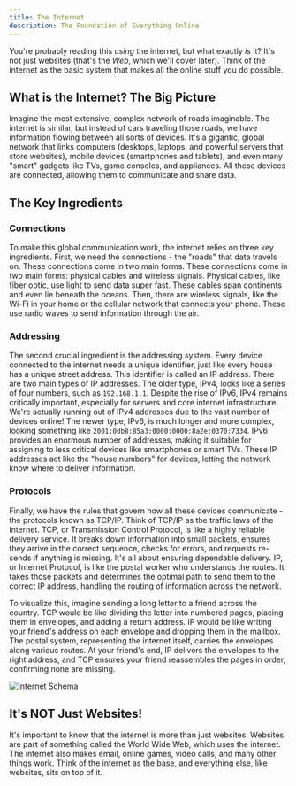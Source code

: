 ```yaml
---
title: The Internet
description: The Foundation of Everything Online
---
```


You're probably reading this _using_ the internet, but what exactly _is_ it? It's not just websites (that's the _Web_, which we'll cover later).
Think of the internet as the basic system that makes all the online stuff you do possible.

## What is the Internet? The Big Picture

Imagine the most extensive, complex network of roads imaginable.
The internet is similar, but instead of cars traveling those roads, we have information flowing between all sorts of devices.
It's a gigantic, global network that links computers (desktops, laptops, and powerful servers that store websites), mobile devices (smartphones and tablets), and even many "smart" gadgets like TVs, game consoles, and appliances.
All these devices are connected, allowing them to communicate and share data.

## The Key Ingredients

### Connections

To make this global communication work, the internet relies on three key ingredients. First, we need the connections - the "roads" that data travels on.
These connections come in two main forms.
These connections come in two main forms: physical cables and wireless signals. Physical cables, like fiber optic, use light to send data super fast.
These cables span continents and even lie beneath the oceans. Then, there are wireless signals, like the Wi-Fi in your home or the cellular network that connects your phone.
These use radio waves to send information through the air.

### Addressing

The second crucial ingredient is the addressing system. Every device connected to the internet needs a unique identifier, just like every house has a unique street address.
This identifier is called an IP address. There are two main types of IP addresses.
The older type, IPv4, looks like a series of four numbers, such as `192.168.1.1`.
Despite the rise of IPv6, IPv4 remains critically important, especially for servers and core internet infrastructure.
We're actually running out of IPv4 addresses due to the vast number of devices online!
The newer type, IPv6, is much longer and more complex, looking something like `2001:0db8:85a3:0000:0000:8a2e:0370:7334`.
IPv6 provides an enormous number of addresses, making it suitable for assigning to less critical devices like smartphones or smart TVs.
These IP addresses act like the "house numbers" for devices, letting the network know where to deliver information.

### Protocols

Finally, we have the rules that govern how all these devices communicate - the protocols known as TCP/IP.
Think of TCP/IP as the traffic laws of the internet. TCP, or Transmission Control Protocol, is like a highly reliable delivery service.
It breaks down information into small packets, ensures they arrive in the correct sequence, checks for errors, and requests re-sends if anything is missing.
It's all about ensuring dependable delivery. IP, or Internet Protocol, is like the postal worker who understands the routes.
It takes those packets and determines the optimal path to send them to the correct IP address, handling the routing of information across the network.

To visualize this, imagine sending a long letter to a friend across the country.
TCP would be like dividing the letter into numbered pages, placing them in envelopes, and adding a return address.
IP would be like writing your friend's address on each envelope and dropping them in the mailbox.
The postal system, representing the internet itself, carries the envelopes along various routes.
At your friend's end, IP delivers the envelopes to the right address, and TCP ensures your friend reassembles the pages in order, confirming none are missing.

![Internet Schema](./internet.png)

## It's NOT Just Websites!

It's important to know that the internet is more than just websites.
Websites are part of something called the World Wide Web, which uses the internet.
The internet also makes email, online games, video calls, and many other things work.
Think of the internet as the base, and everything else, like websites, sits on top of it.
